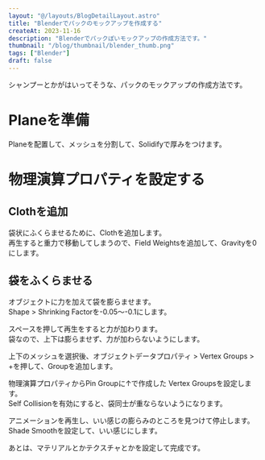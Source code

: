 ```yaml
---
layout: "@/layouts/BlogDetailLayout.astro"
title: "Blenderでパックのモックアップを作成する"
createAt: 2023-11-16
description: "Blenderでパックぽいモックアップの作成方法です。"
thumbnail: "/blog/thumbnail/blender_thumb.png"
tags: ["Blender"]
draft: false
---
```



シャンプーとかがはいってそうな、パックのモックアップの作成方法です。

# Planeを準備
Planeを配置して、メッシュを分割して、Solidifyで厚みをつけます。  

<div class="multi-column-2">
<CommonImg src="/blog/20231116/01.png" alt="Planeを分割" client:only="react" />
<CommonImg src="/blog/20231116/02.png" alt="Planeを分割" client:only="react" />
</div>

# 物理演算プロパティを設定する

## Clothを追加
袋状にふくらませるために、Clothを追加します。  
再生すると重力で移動してしまうので、Field Weightsを追加して、Gravityを0にします。

<div class="multi-column-2">
<CommonImg src="/blog/20231116/03.png" alt="Clothを追加します" client:only="react" />
<CommonImg src="/blog/20231116/04.png" alt="Planeを分割" client:only="react" />
</div>

## 袋をふくらませる

オブジェクトに力を加えて袋を膨らませます。  
Shape > Shrinking Factorを-0.05〜-0.1にします。

<CommonImg src="/blog/20231116/05.png" alt="袋をふくらませる" client:only="react" />

スペースを押して再生をすると力が加わります。  
袋なので、上下は膨らませず、力が加わらないようにします。

上下のメッシュを選択後、オブジェクトデータプロパティ > Vertex Groups > +を押して、Groupを追加します。

<CommonImg src="/blog/20231116/06.png" alt="袋をふくらませる" client:only="react" />

物理演算プロパティからPin Groupに↑で作成した Vertex Groupsを設定します。  
Self Collisionを有効にすると、袋同士が重ならないようになります。

<div class="multi-column-2">
<CommonImg src="/blog/20231116/07.png" alt="袋をふくらませる" client:only="react" />
<CommonImg src="/blog/20231116/08.png" alt="袋をふくらませる" client:only="react" />
</div>

アニメーションを再生し、いい感じの膨らみのところを見つけて停止します。  
Shade Smoothを設定して、いい感じにします。

<div class="multi-column-2">
<CommonImg src="/blog/20231116/09.png" alt="袋をふくらませる" client:only="react" />
<CommonImg src="/blog/20231116/10.png" alt="袋をふくらませる" client:only="react" />
</div>

あとは、マテリアルとかテクスチャとかを設定して完成です。